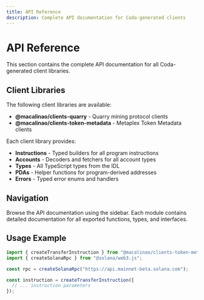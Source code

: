 ```yaml
---
title: API Reference
description: Complete API documentation for Coda-generated clients
---
```


# API Reference

This section contains the complete API documentation for all Coda-generated client libraries.

## Client Libraries

The following client libraries are available:

- **@macalinao/clients-quarry** - Quarry mining protocol clients
- **@macalinao/clients-token-metadata** - Metaplex Token Metadata clients

Each client library provides:

- **Instructions** - Typed builders for all program instructions
- **Accounts** - Decoders and fetchers for all account types
- **Types** - All TypeScript types from the IDL
- **PDAs** - Helper functions for program-derived addresses
- **Errors** - Typed error enums and handlers

## Navigation

Browse the API documentation using the sidebar. Each module contains detailed documentation for all exported functions, types, and interfaces.

## Usage Example

```typescript
import { createTransferInstruction } from "@macalinao/clients-token-metadata";
import { createSolanaRpc } from "@solana/web3.js";

const rpc = createSolanaRpc("https://api.mainnet-beta.solana.com");

const instruction = createTransferInstruction({
  // ... instruction parameters
});
```
